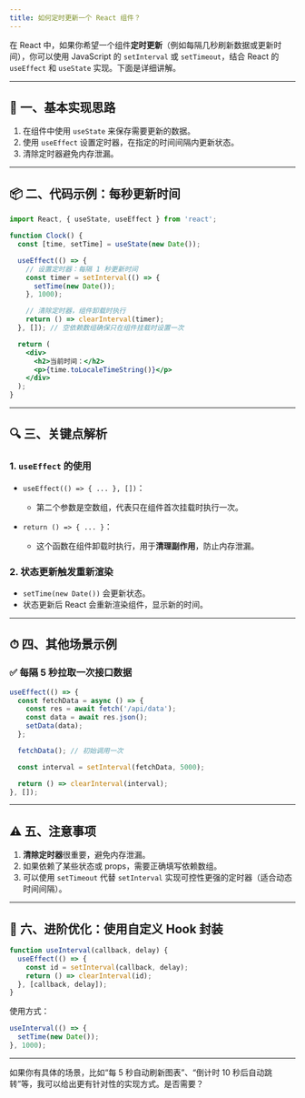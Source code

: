 ```yaml
---
title: 如何定时更新一个 React 组件？
---
```


在 React 中，如果你希望一个组件**定时更新**（例如每隔几秒刷新数据或更新时间），你可以使用 JavaScript 的 `setInterval` 或 `setTimeout`，结合 React 的 `useEffect` 和 `useState` 实现。下面是详细讲解。

---

## 🔁 一、基本实现思路

1. 在组件中使用 `useState` 来保存需要更新的数据。
2. 使用 `useEffect` 设置定时器，在指定的时间间隔内更新状态。
3. 清除定时器避免内存泄漏。

---

## 📦 二、代码示例：每秒更新时间

```jsx
import React, { useState, useEffect } from 'react';

function Clock() {
  const [time, setTime] = useState(new Date());

  useEffect(() => {
    // 设置定时器：每隔 1 秒更新时间
    const timer = setInterval(() => {
      setTime(new Date());
    }, 1000);

    // 清除定时器，组件卸载时执行
    return () => clearInterval(timer);
  }, []); // 空依赖数组确保只在组件挂载时设置一次

  return (
    <div>
      <h2>当前时间：</h2>
      <p>{time.toLocaleTimeString()}</p>
    </div>
  );
}
```

---

## 🔍 三、关键点解析

### 1. `useEffect` 的使用

* `useEffect(() => { ... }, [])`：

  * 第二个参数是空数组，代表只在组件首次挂载时执行一次。
* `return () => { ... }`：

  * 这个函数在组件卸载时执行，用于**清理副作用**，防止内存泄漏。

### 2. 状态更新触发重新渲染

* `setTime(new Date())` 会更新状态。
* 状态更新后 React 会重新渲染组件，显示新的时间。

---

## ⏱ 四、其他场景示例

### ✅ 每隔 5 秒拉取一次接口数据

```jsx
useEffect(() => {
  const fetchData = async () => {
    const res = await fetch('/api/data');
    const data = await res.json();
    setData(data);
  };

  fetchData(); // 初始调用一次

  const interval = setInterval(fetchData, 5000);

  return () => clearInterval(interval);
}, []);
```

---

## ⚠️ 五、注意事项

1. **清除定时器**很重要，避免内存泄漏。
2. 如果依赖了某些状态或 props，需要正确填写依赖数组。
3. 可以使用 `setTimeout` 代替 `setInterval` 实现可控性更强的定时器（适合动态时间间隔）。

---

## 📌 六、进阶优化：使用自定义 Hook 封装

```jsx
function useInterval(callback, delay) {
  useEffect(() => {
    const id = setInterval(callback, delay);
    return () => clearInterval(id);
  }, [callback, delay]);
}
```

使用方式：

```jsx
useInterval(() => {
  setTime(new Date());
}, 1000);
```

---

如果你有具体的场景，比如“每 5 秒自动刷新图表”、“倒计时 10 秒后自动跳转”等，我可以给出更有针对性的实现方式。是否需要？
